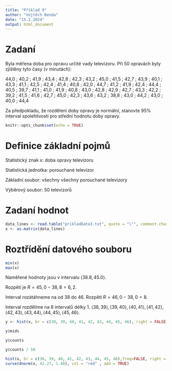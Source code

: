 ```yaml
---
title: "Příklad 9"
author: "Vojtěch Benda"
date: "15.2.2024"
output: html_document
---
```


# Zadaní
Byla měřena doba pro opravu určité vady televizoru. Při 50 opravách byly zjištěny tyto časy (v minutách):

44,0 ; 40,2 ; 41,9 ; 43,4 ; 42,8 ; 42,3 ; 43,2 ; 45,0 ; 41,5 ; 42,7 ; 43,9 ; 40,1 ; 43,3 ; 41,1 ; 42,5 ; 42,4 ; 41,4 ; 40,8 ; 42,0 ; 44,7 ; 41,2 ; 41,9 ; 42,4 ; 44,4 ; 40,5 ; 39,7 ; 41,1 ; 41,0 ; 41,9 ; 40,8 ; 43,0 ; 42,8 ; 42,9 ; 42,7 ; 43,3 ; 42,2 ; 39,2 ; 41,5 ; 41,6 ; 42,7 ; 45,0 ; 42,3 ; 43,6 ; 43,2 ; 38,8 ; 43,0 ; 44,2 ; 43,0 ; 40,0 ; 44,4

Za předpokladu, že rozdělení doby opravy je normální, stanovte 95% interval spolehlivosti pro střední hodnotu doby opravy.

```r
knitr::opts_chunk$set(echo = TRUE)
```

# Definice základní pojmů

Statistický znak x: doba opravy televizoru

Statistická jednotka: porouchané televizor

Základní soubor: všechny všechny porouchané televizory

Výběrový soubor: 50 televizorů

# Zadaní hodnot

```r
data_lines <- read.table("prikladData3.txt", quote = "\"", comment.char = "")
x <- as.matrix(data_lines)
```

# Roztřídění datového souboru

```r
min(x)
max(x)
```

Naměřené hodnoty jsou v intervalu $\langle 38.8, 45.0 \rangle$.

Rozpětí je $R=45,0 - 38,8 = 6,2$.

Interval rozátáhneme na od 38 do 46. Rozpětí $R=46,0 - 38,0 = 8$.

Interval rozdělíme na 8 intervalů délky 1.
$\langle 38, 39 \rangle, \langle 39, 40 \rangle, \langle 40, 41 \rangle, \langle 41, 42 \rangle, \langle 42, 43 \rangle, \langle 43, 44 \rangle, \langle 44, 45 \rangle, \langle 45, 46 \rangle$.

```r
y <- hist(x, br = c(38, 39, 40, 41, 42, 43, 44, 45, 46), right = FALSE)
```

```r
y$mids
```
    
```r
y$counts
```

```r
y$counts / 50
```

```r
hist(x, br = c(38, 39, 40, 41, 42, 43, 44, 45, 46),freq=FALSE, right = FALSE)
curve(dnorm(x, 42.27, 1.48), col = "red" , add = TRUE)
```
